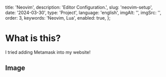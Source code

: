   title: 'Neovim',
  description: 'Editor Configuration.',
  slug: 'neovim-setup',
  date: '2024-03-30',
  type: 'Project',
  language: 'english',
  imgAlt: '',
  imgSrc: '',
  order: 3,
  keywords: 'Neovim, Lua',
  enabled: true,
};

# What is this?

I tried adding Metamask into my website!

## Image
